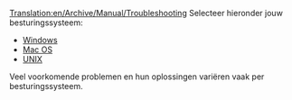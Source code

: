 [[Translation:en/Archive/Manual/Troubleshooting]]
{{nl/Manual/Inhoudsopgave}}
Selecteer hieronder jouw besturingssysteem:

* [[nl/Problemen/Windows|Windows]]
* [[nl/Problemen/Mac|Mac OS]]
* [[nl/Problemen/Unix|UNIX]]

Veel voorkomende problemen en hun oplossingen variëren vaak per besturingssysteem.